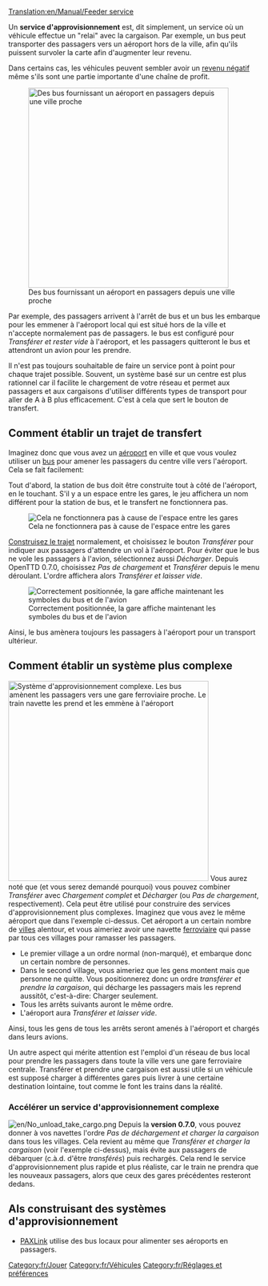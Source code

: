 [[Translation:en/Manual/Feeder service]]

{{fr/Note|Si vous voulez créer un [[fr/Manual/Service d'approvisionnement à double sens|service d'approvisionnement à double sens]], alors regardez ici. La méthode décrite sur cette page ne fonctionne que dans un sens.}}
Un '''service d'approvisionnement''' est, dit simplement, un service où un véhicule effectue un "relai" avec la cargaison. Par exemple, un bus peut transporter des passagers vers un aéroport hors de la ville, afin qu'ils puissent survoler la carte afin d'augmenter leur revenu.

Dans certains cas, les véhicules peuvent sembler avoir un [[fr/Manual/Revenu négatif avec service d'approvisionnement|revenu négatif]] même s'ils sont une partie importante d'une chaîne de profit.

[[File:en/Feeder service.png|right|thumb|400px|Des bus fournissant un aéroport en passagers depuis une ville proche]]

Par exemple, des passagers arrivent à l'arrêt de bus et un bus les embarque pour les emmener à l'aéroport local qui est situé hors de la ville et n'accepte normalement pas de passagers. le bus est configuré pour ''Transférer et rester vide'' à l'aéroport, et les passagers quitteront le bus et attendront un avion pour les prendre.

Il n'est pas toujours souhaitable de faire un service pont à point pour chaque trajet possible. Souvent, un système basé sur un centre est plus rationnel car il facilite le chargement de votre réseau et permet aux passagers et aux cargaisons d'utiliser différents types de transport pour aller de A à B plus efficacement. C'est à cela que sert le bouton de transfert.

==Comment établir un trajet de transfert==
Imaginez donc que vous avez un [[fr/Manual/Aéroports|aéroport]] en ville et que vous voulez utiliser un [[fr/Manual/Base Set/Road Vehicles/Bus|bus]] pour amener les passagers du centre ville vers l'aéroport. Cela se fait facilement:

Tout d'abord, la station de bus doit être construite tout à côté de l'aéroport, en le touchant. S'il y a un espace entre les gares, le jeu affichera un nom différent pour la station de bus, et le transfert ne fonctionnera pas.

[[File:en/feeder service wrong.png|none|frame|Cela ne fonctionnera pas à cause de l'espace entre les gares]]

[[fr/Manual/Construction|Construisez le trajet]] normalement, et choisissez le bouton ''Transférer'' pour indiquer aux passagers d'attendre un vol à l'aéroport. Pour éviter que le bus ne vole les passagers à l'avion, sélectionnez aussi ''Décharger''. Depuis OpenTTD 0.7.0, choisissez ''Pas de chargement'' et ''Transférer'' depuis le menu déroulant. L'ordre affichera alors ''Transférer et laisser vide''.

[[File:en/feeder service correct.png|none|frame|Correctement positionnée, la gare affiche maintenant les symboles du bus et de l'avion]]

Ainsi, le bus amènera toujours les passagers à l'aéroport pour un transport ultérieur.

==Comment établir un système plus complexe==
[[File:en/Complex feeder system.png|right|thumb|400px|Système d'approvisionnement complexe. Les bus amènent les passagers vers une gare ferroviaire proche. Le train navette les prend et les emmène à l'aéroport]]
Vous aurez noté que (et vous serez demandé pourquoi) vous pouvez combiner ''Transférer'' avec ''Chargement complet'' et ''Décharger'' (ou ''Pas de chargement'', respectivement). Cela peut être utilisé pour construire des services d'approvisionnement plus complexes.
Imaginez que vous avez le même aéroport que dans l'exemple ci-dessus. Cet aéroport a un certain nombre de [[fr/Manual/Ville|villes]] alentour, et vous aimeriez avoir une navette [[fr/Manual/Trains|ferroviaire]] qui passe par tous ces villages pour ramasser les passagers.

* Le premier village a un ordre normal (non-marqué), et embarque donc un certain nombre de personnes.
* Dans le second village, vous aimeriez que les gens montent mais que personne ne quitte. Vous positionnerez donc un ordre ''transférer et prendre la cargaison'', qui décharge les passagers mais les reprend aussitôt, c'est-à-dire: Charger seulement.
* Tous les arrêts suivants auront le même ordre.
* L'aéroport aura ''Transférer et laisser vide''.

Ainsi, tous les gens de tous les arrêts seront amenés à l'aéroport et chargés dans leurs avions.

Un autre aspect qui mérite attention est l'emploi d'un réseau de bus local pour prendre les passagers dans toute la ville vers une gare ferroviaire centrale. Transférer et prendre une cargaison est aussi utile si un véhicule est supposé charger à différentes gares puis livrer à une certaine destination lointaine, tout comme le font les trains dans la réalité.

=== Accélérer un service d'approvisionnement complexe ===
[[File:en/No unload take cargo.png|right]]
Depuis la '''version 0.7.0''', vous pouvez donner à vos navettes l'ordre ''Pas de déchargement et charger la cargaison'' dans tous les villages. Cela revient au même que ''Transférer et charger la cargaison'' (voir l'exemple ci-dessus), mais évite aux passagers de débarquer (c.à.d. d'être ''transférés'') puis rechargés. Cela rend le service d'approvisionnement plus rapide et plus réaliste, car le train ne prendra que les nouveaux passagers, alors que ceux des gares précédentes resteront dedans.
{{fr/Disponibilité|0.7}}

== AIs construisant des systèmes d'approvisionnement ==
* [http://www.tt-forums.net/viewtopic.php?f=65&t=41518 PAXLink] utilise des bus locaux pour alimenter ses aéroports en passagers.

[[Category:fr/Jouer]]
[[Category:fr/Véhicules]]
[[Category:fr/Réglages et préférences]]